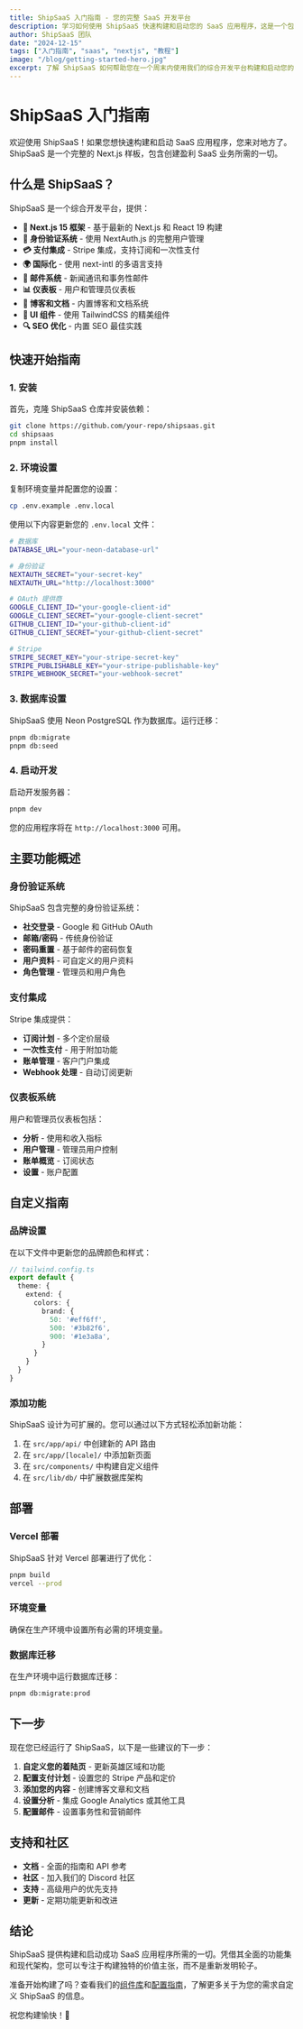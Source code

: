 ```yaml
---
title: ShipSaaS 入门指南 - 您的完整 SaaS 开发平台
description: 学习如何使用 ShipSaaS 快速构建和启动您的 SaaS 应用程序，这是一个包含 AI、身份验证、支付等功能的完整 Next.js 样板。
author: ShipSaaS 团队
date: "2024-12-15"
tags: ["入门指南", "saas", "nextjs", "教程"]
image: "/blog/getting-started-hero.jpg"
excerpt: 了解 ShipSaaS 如何帮助您在一个周末内使用我们的综合开发平台构建和启动您的 SaaS 产品。
---
```


# ShipSaaS 入门指南

欢迎使用 ShipSaaS！如果您想快速构建和启动 SaaS 应用程序，您来对地方了。ShipSaaS 是一个完整的 Next.js 样板，包含创建盈利 SaaS 业务所需的一切。

## 什么是 ShipSaaS？

ShipSaaS 是一个综合开发平台，提供：

- **🚀 Next.js 15 框架** - 基于最新的 Next.js 和 React 19 构建
- **🔐 身份验证系统** - 使用 NextAuth.js 的完整用户管理
- **💳 支付集成** - Stripe 集成，支持订阅和一次性支付
- **🌍 国际化** - 使用 next-intl 的多语言支持
- **📧 邮件系统** - 新闻通讯和事务性邮件
- **📊 仪表板** - 用户和管理员仪表板
- **📝 博客和文档** - 内置博客和文档系统
- **🎨 UI 组件** - 使用 TailwindCSS 的精美组件
- **🔍 SEO 优化** - 内置 SEO 最佳实践

## 快速开始指南

### 1. 安装

首先，克隆 ShipSaaS 仓库并安装依赖：

```bash
git clone https://github.com/your-repo/shipsaas.git
cd shipsaas
pnpm install
```

### 2. 环境设置

复制环境变量并配置您的设置：

```bash
cp .env.example .env.local
```

使用以下内容更新您的 `.env.local` 文件：

```bash
# 数据库
DATABASE_URL="your-neon-database-url"

# 身份验证
NEXTAUTH_SECRET="your-secret-key"
NEXTAUTH_URL="http://localhost:3000"

# OAuth 提供商
GOOGLE_CLIENT_ID="your-google-client-id"
GOOGLE_CLIENT_SECRET="your-google-client-secret"
GITHUB_CLIENT_ID="your-github-client-id"
GITHUB_CLIENT_SECRET="your-github-client-secret"

# Stripe
STRIPE_SECRET_KEY="your-stripe-secret-key"
STRIPE_PUBLISHABLE_KEY="your-stripe-publishable-key"
STRIPE_WEBHOOK_SECRET="your-webhook-secret"
```

### 3. 数据库设置

ShipSaaS 使用 Neon PostgreSQL 作为数据库。运行迁移：

```bash
pnpm db:migrate
pnpm db:seed
```

### 4. 启动开发

启动开发服务器：

```bash
pnpm dev
```

您的应用程序将在 `http://localhost:3000` 可用。

## 主要功能概述

### 身份验证系统

ShipSaaS 包含完整的身份验证系统：

- **社交登录** - Google 和 GitHub OAuth
- **邮箱/密码** - 传统身份验证
- **密码重置** - 基于邮件的密码恢复
- **用户资料** - 可自定义的用户资料
- **角色管理** - 管理员和用户角色

### 支付集成

Stripe 集成提供：

- **订阅计划** - 多个定价层级
- **一次性支付** - 用于附加功能
- **账单管理** - 客户门户集成
- **Webhook 处理** - 自动订阅更新

### 仪表板系统

用户和管理员仪表板包括：

- **分析** - 使用和收入指标
- **用户管理** - 管理员用户控制
- **账单概览** - 订阅状态
- **设置** - 账户配置

## 自定义指南

### 品牌设置

在以下文件中更新您的品牌颜色和样式：

```typescript
// tailwind.config.ts
export default {
  theme: {
    extend: {
      colors: {
        brand: {
          50: '#eff6ff',
          500: '#3b82f6',
          900: '#1e3a8a',
        }
      }
    }
  }
}
```

### 添加功能

ShipSaaS 设计为可扩展的。您可以通过以下方式轻松添加新功能：

1. 在 `src/app/api/` 中创建新的 API 路由
2. 在 `src/app/[locale]/` 中添加新页面
3. 在 `src/components/` 中构建自定义组件
4. 在 `src/lib/db/` 中扩展数据库架构

## 部署

### Vercel 部署

ShipSaaS 针对 Vercel 部署进行了优化：

```bash
pnpm build
vercel --prod
```

### 环境变量

确保在生产环境中设置所有必需的环境变量。

### 数据库迁移

在生产环境中运行数据库迁移：

```bash
pnpm db:migrate:prod
```

## 下一步

现在您已经运行了 ShipSaaS，以下是一些建议的下一步：

1. **自定义您的着陆页** - 更新英雄区域和功能
2. **配置支付计划** - 设置您的 Stripe 产品和定价
3. **添加您的内容** - 创建博客文章和文档
4. **设置分析** - 集成 Google Analytics 或其他工具
5. **配置邮件** - 设置事务性和营销邮件

## 支持和社区

- **文档** - 全面的指南和 API 参考
- **社区** - 加入我们的 Discord 社区
- **支持** - 高级用户的优先支持
- **更新** - 定期功能更新和改进

## 结论

ShipSaaS 提供构建和启动成功 SaaS 应用程序所需的一切。凭借其全面的功能集和现代架构，您可以专注于构建独特的价值主张，而不是重新发明轮子。

准备开始构建了吗？查看我们的[组件库](/zh/docs/components)和[配置指南](/zh/docs/configuration)，了解更多关于为您的需求自定义 ShipSaaS 的信息。

祝您构建愉快！🚀
